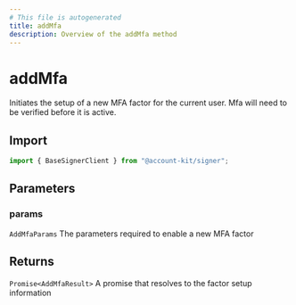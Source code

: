 ```yaml
---
# This file is autogenerated
title: addMfa
description: Overview of the addMfa method
---
```


# addMfa

Initiates the setup of a new MFA factor for the current user. Mfa will need to be verified before it is active.

## Import

```ts
import { BaseSignerClient } from "@account-kit/signer";
```

## Parameters

### params

`AddMfaParams`
The parameters required to enable a new MFA factor

## Returns

`Promise<AddMfaResult>`
A promise that resolves to the factor setup information
